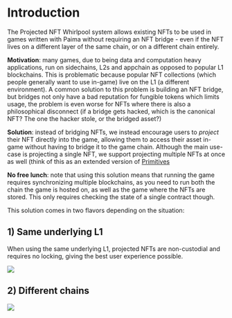 
# Introduction

The Projected NFT Whirlpool system allows existing NFTs to be used in games written with Paima without requiring an NFT bridge - even if the NFT lives on a different layer of the same chain, or on a different chain entirely.

**Motivation**: many games, due to being data and computation heavy applications, run on sidechains, L2s and appchain as opposed to popular L1 blockchains. This is problematic because popular NFT collections (which people generally want to use in-game) live on the L1 (a different environment). A common solution to this problem is building an NFT bridge, but bridges not only have a bad reputation for fungible tokens which limits usage, the problem is even worse for NFTs where there is also a philosophical disconnect (if a bridge gets hacked, which is the canonical NFT? The one the hacker stole, or the bridged asset?)

**Solution**: instead of bridging NFTs, we instead encourage users to _project_ their NFT directly into the game, allowing them to access their asset in-game without having to bridge it to the game chain. Although the main use-case is projecting a single NFT, we support projecting multiple NFTs at once as well (think of this as an extended version of [Primitives](../../3-react-to-events/2-primitive-catalogue/1-introduction.md)

**No free lunch**: note that using this solution means that running the game requires synchronizing multiple blockchains, as you need to run both the chain the game is hosted on, as well as the game where the NFTs are stored. This only requires checking the state of a single contract though.

This solution comes in two flavors depending on the situation:

## 1) Same underlying L1

When using the same underlying L1, projected NFTs are non-custodial and requires no locking, giving the best user experience possible.

<img src={SinglechainNft} className="img-full" />

## 2) Different chains

<img src={CrosschainNft} className="img-full" />
